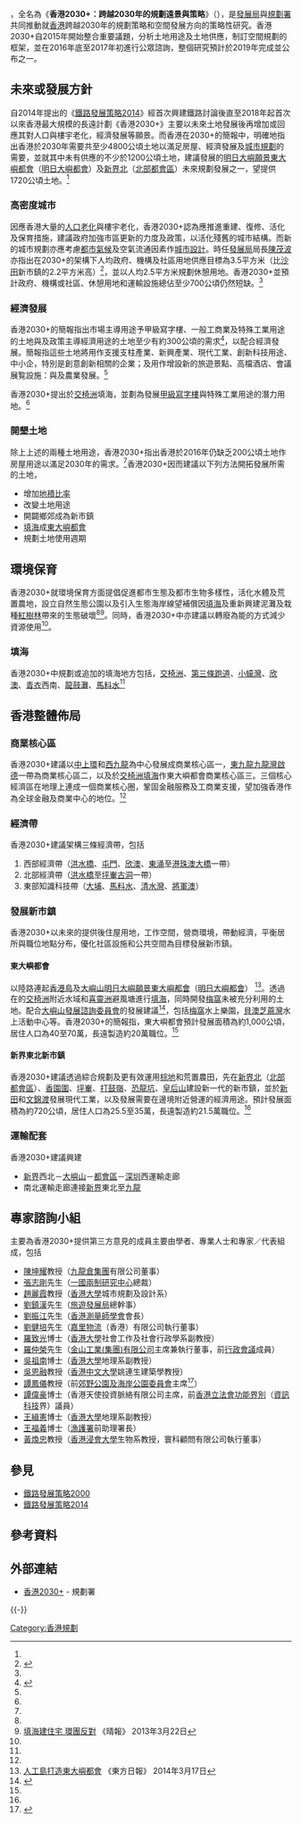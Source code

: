 {{NoteTA
|G1=Unit
}}
{{engname|香港2030+|Hong Kong 2030+}}，全名為《'''香港2030+：跨越2030年的規劃遠景與策略'''》（{{lang|en|Hong Kong 2030+: Towards a Planning Vision and Strategy Transcending 2030}}），是[[發展局|發展局]]與[[規劃署|規劃署]]共同推動就[[香港|香港]]跨越2030年的規劃策略和空間發展方向的策略性研究。香港2030+自2015年開始整合重要議題，分析土地用途及土地供應，制訂空間規劃的框架，並在2016年底至2017年初進行公眾諮詢，整個研究預計於2019年完成並公布之一。

==未來或發展方針==
自2014年提出的《[[鐵路發展策略2014|鐵路發展策略2014]]》經首次興建鐵路討論後直至2018年起首次以來香港最大規模的長遠計劃《香港2030+》主要以未來土地發展後再增加或回應其對人口與樓宇老化，經濟發展等願景。而香港在2030+的簡報中，明確地指出香港於2030年需要共至少4800公頃土地以滿足房屋、經濟發展及[[城市規劃|城市規劃]]的需要，並就其中未有供應的不少於1200公頃土地，建議發展的[[明日大嶼願景|明日大嶼願景]][[東大嶼都會|東大嶼都會]]（[[明日大嶼都會|明日大嶼都會]]）及[[新界北|新界北]]（[[北部都會區|北部都會區]]）未來規劃發展之一，望提供1720公頃土地。<ref name="briefing report" />

===高密度城市===
因應香港大量的[[人口老化|人口老化]]與樓宇老化，香港2030+認為應推進重建、復修、活化及保育措施，建議政府加強市區更新的力度及政策，以活化殘舊的城市結構。而新的城市規劃亦應考慮[[都市氣候|都市氣候]]及空氣流通因素作[[城市設計|城市設計]]。時任[[發展局|發展局]]局長[[陳茂波|陳茂波]]亦指出在2030+的架構下人均政府、機構及社區用地供應目標為3.5平方米（比[[沙田_(香港)|沙田]]新市鎮的2.2平方米高）<ref>{{cite news|url=http://www.news.gov.hk/tc/record/html/2016/10/20161031_151022.shtml|title=長遠規劃 共建宜居城市|author=[[陳茂波|陳茂波]]|publisher=香港政府新聞網|date=2016-10-31|access-date=2016-11-05|archive-date=2016-11-05|archive-url=https://web.archive.org/web/20161105163351/http://www.news.gov.hk/tc/record/html/2016/10/20161031_151022.shtml|dead-url=no}}</ref>，並以人均2.5平方米規劃休憩用地。香港2030+並預計政府、機構或社區、休憩用地和運輸設施總佔至少700公頃仍然短缺。<ref name="briefing report" />

===經濟發展===
香港2030+的簡報指出市場主導用途予甲級寫字樓、一般工商業及特殊工業用途的土地與及政策主導經濟用途的土地至少有約300公頃的需求<ref name="briefing report">{{cite report|url=http://www.hk2030plus.hk/tc/document/Hong%20Kong%202030+%20Media%20Launch_Chinese.pdf|title=香港2030+簡報|publisher=香港2030+|date=|access-date=2016-11-05|archive-date=2019-05-20|archive-url=https://web.archive.org/web/20190520202139/https://www.hk2030plus.hk/TC/document/Hong%20Kong%202030+%20Media%20Launch_Chinese.pdf|dead-url=yes}}</ref>，以配合經濟發展。簡報指這些土地將用作支援支柱產業、新興產業、現代工業、創新科技用途、中小企，特別是創意創新相關的企業；及用作增設新的旅遊景點、高檔酒店、會議展覧設施：與及農業發展。<ref name="briefing report" />

香港2030+提出於[[交椅洲|交椅洲]]填海，並劃為發展[[甲級寫字樓|甲級寫字樓]]與特殊工業用途的潛力用地。<ref name="briefing report" />

===開墾土地===
除上上述的兩種土地用途，香港2030+指出香港於2016年仍缺乏200公頃土地作房屋用途以滿足2030年的需求。<ref name="briefing report" />香港2030+因而建議以下列方法開拓發展所需的土地，
*增加[[地積比率|地積比率]]
*改變土地用途
*開闢鄉郊成為新市鎮
*[[填海|填海]]成[[東大嶼都會|東大嶼都會]]
*規劃土地使用週期

==環境保育==
香港2030+就環境保育方面提倡促進都市生態及都市生物多樣性，活化水體及荒置農地，設立自然生態公園以及引入生態海岸線望補償因[[填海|填海]]及重新興建泥灘及栽種[[紅樹林|紅樹林]]帶來的生態破壞<ref name="briefing report" /><ref>[http://hk.news.yahoo.com/填海建住宅-環團反對-230000369.html 填海建住宅 環團反對] {{Wayback|url=http://hk.news.yahoo.com/%E5%A1%AB%E6%B5%B7%E5%BB%BA%E4%BD%8F%E5%AE%85-%E7%92%B0%E5%9C%98%E5%8F%8D%E5%B0%8D-230000369.html |date=20191019013049 }} 《晴報》 2013年3月22日</ref>。同時，香港2030+中亦建議以轉廢為能的方式減少資源使用<ref name="briefing report" />。

===填海===
{{main|香港填海工程}}
香港2030+中規劃或追加的填海地方包括，[[交椅洲|交椅洲]]、[[香港國際機場2030規劃大綱#三跑道系統|第三條跑道]]、[[小蠔灣|小蠔灣]]、[[欣澳|欣澳]]、[[青衣島|青衣]]西南、[[龍鼓灘|龍鼓灘]]、[[馬料水|馬料水]]<ref name="briefing report" />

==香港整體佈局==
===商業核心區===
香港2030+建議以[[中上環|中上環]]和[[西九龍|西九龍]]為中心發展成商業核心區一，[[東九龍|東九龍]][[九龍灣|九龍灣]][[啟德|啟德]]一帶為商業核心區二，以及於[[交椅洲|交椅洲]][[填海|填海]]作東大嶼都會商業核心區三。三個核心經濟區在地理上連成一個商業核心圈，鞏固金融服務及工商業支援，望加強香港作為全球金融及商業中心的地位。<ref name="briefing report" />

===經濟帶===
香港2030+建議架構三條經濟帶，包括
#西部經濟帶（[[洪水橋|洪水橋]]、[[屯門|屯門]]、[[欣澳|欣澳]]、[[東涌_(香港)|東涌]]至[[港珠澳大橋|港珠澳大橋]]一帶）
#北部經濟帶（[[洪水橋|洪水橋]]至[[坪輋|坪輋]][[古洞|古洞]]一帶）
#東部知識科技帶（[[大埔_(香港)|大埔]]、[[馬料水|馬料水]]、[[清水灣|清水灣]]、[[將軍澳|將軍澳]]）

===發展新市鎮===
香港2030+以未來的提供後住屋用地，工作空間，營商環境，帶動經濟，平衡居所與職位地點分布，優化社區設施和公共空間為目標發展新市鎮。

====東大嶼都會====
{{main|東大嶼都會}}
以陸路連起[[香港島|香港島]]及[[大嶼山|大嶼山]][[明日大嶼願景|明日大嶼願景]][[東大嶼都會|東大嶼都會]]（[[明日大嶼都會|明日大嶼都會]]） <ref>[http://orientaldaily.on.cc/cnt/news/20140317/00176_012.html 人工島打造東大嶼都會] {{Wayback|url=http://orientaldaily.on.cc/cnt/news/20140317/00176_012.html |date=20161106013011 }} 《東方日報》 2014年3月17日</ref>。透過在的[[交椅洲|交椅洲]]附近水域和[[喜靈洲|喜靈洲]]避風塘進行[[填海|填海]]，同時開發[[梅窩|梅窩]]未被充分利用的土地。配合[[大嶼山發展諮詢委員會|大嶼山發展諮詢委員會]]的發展建議<ref>{{cite report|url=https://www.devb.gov.hk/filemanager/tc/content_872/LanDAC_First_term_Work_Report_(Chinese).pdf|title=第一屆大嶼山發展諮詢委員會工作報告|author=大嶼山發展諮詢委員會|publisher=發展局|date=2016-01|access-date=2016-11-05|archive-date=2016-04-12|archive-url=https://web.archive.org/web/20160412103943/https://www.devb.gov.hk/filemanager/tc/content_872/LanDAC_First_term_Work_Report_(Chinese).pdf|dead-url=no}}</ref>，包括[[梅窩|梅窩]]水上樂園，[[貝澳|貝澳]][[芝蔴灣|芝蔴灣]]水上活動中心等。香港2030+的簡報指，東大嶼都會預計發展面積為約1,000公頃，居住人口為40至70萬，長遠製造約20萬職位。<ref name="briefing report" />

====新界東北新市鎮====
{{main|新界東北發展計劃}}
香港2030+建議透過綜合規劃及更有效運用[[棕地|棕地]]和荒置農田，先在[[新界北|新界北]]（[[北部都會區|北部都會區]]）、[[香園圍|香園圍]]、[[坪輋|坪輋]]、[[打鼓嶺_(北區)|打鼓嶺]]、[[恐龍坑|恐龍坑]]、[[皇后山|皇后山]]建設新一代的新市鎮，並於[[新田_(香港)|新田]]和[[文錦渡|文錦渡]]發展現代工業，以及發展需要在邊境附近營運的經濟用途。預計發展面積為約720公頃，居住人口為25.5至35萬，長遠製造約21.5萬職位。<ref name="briefing report" />

===運輸配套===
香港2030+建議興建
*[[新界|新界]]西北－[[大嶼山|大嶼山]]－[[東大嶼都會|都會區]]－[[深圳|深圳]]西運輸走廊
*南北運輸走廊連接[[新界|新界]]東北至[[九龍|九龍]]

==專家諮詢小組==
主要為香港2030+提供第三方意見的成員主要由學者、專業人士和專家／代表組成，包括
*[[陳坤耀|陳坤耀]]教授（[[九龍倉集團|九龍倉集團]]有限公司董事）
*[[張志剛_(1959年)|張志剛]]先生（[[一國兩制研究中心|一國兩制研究中心]]總裁）
*[[趙麗霞|趙麗霞]]教授（[[香港大學|香港大學]]城市規劃及設計系）
*[[劉鎮漢|劉鎮漢]]先生（[[旅遊發展局|旅遊發展局]]總幹事）
*[[劉振江|劉振江]]先生（[[香港測量師學會|香港測量師學會]]會長）
*[[劉健培|劉健培]]先生（[[嘉里物流|嘉里物流]]（香港）有限公司執行董事）
*[[羅致光|羅致光]]博士（[[香港大學|香港大學]]社會工作及社會行政學系副教授）
*[[羅仲榮|羅仲榮]]先生（[[金山工業(集團)有限公司|金山工業(集團)有限公司]]主席兼執行董事，前[[行政會議|行政會議]]成員）
*[[吳祖南|吳祖南]]博士（[[香港大學|香港大學]]地理系副教授）
*[[吳恩融|吳恩融]]教授（[[香港中文大學|香港中文大學]]姚連生建築學教授）
*[[譚鳳儀|譚鳳儀]]教授（前[[郊野公園及海岸公園委員會|郊野公園及海岸公園委員會]]主席<ref>{{cite web|url=http://www.afcd.gov.hk/sc_chi/aboutus/abt_adv/files/Members_CVChi.pdf|title=郊野公園及海岸公園委員會非官方委員背景資料}}</ref>）
*[[譚偉豪|譚偉豪]]博士（香港天使投資脈絡有限公司主席，前[[香港立法會|香港立法會]][[功能界別|功能界別]]（[[資訊科技|資訊科技]]界）議員）
*[[王緝憲|王緝憲]]博士（[[香港大學|香港大學]]地理系副教授）
*[[王福義|王福義]]博士（[[漁護署|漁護署]]前助理署長）
*[[黃煥忠|黃煥忠]]教授（[[香港浸會大學|香港浸會大學]]生物系教授，寰科顧問有限公司執行董事）

==參見==
* [[鐵路發展策略2000|鐵路發展策略2000]]
* [[鐵路發展策略2014|鐵路發展策略2014]]

== 參考資料 ==
{{reflist|30em}}

== 外部連結 ==
*[http://www.hk2030plus.hk/TC/index.htm 香港2030+] {{Wayback|url=http://www.hk2030plus.hk/TC/index.htm |date=20170729182144 }} - 規劃署

{{-}}
{{香港規劃發展策略}}

[[Category:香港規劃|Category:香港規劃]]